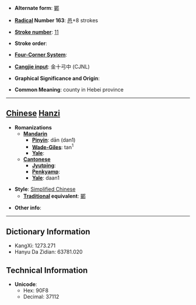 * '''Alternate form''': [[鄲]]

* '''[[Wiktionary:Chinese radical index| Radical]] Number 163''': [[Wiktionary:Chinese radical index 邑|邑]]+8 strokes

* '''[[Wiktionary:Chinese total strokes index|Stroke number]]''': [[Wiktionary:Chinese total strokes index 11|11]]

* '''Stroke order''': 

* '''[[Wiktionary:Chinese four corner index|Four-Corner System]]''': 

* '''[[Wiktionary:Chinese Cangjie index|Cangjie input]]''': 金十弓中 (CJNL)

* '''Graphical Significance and Origin''': 

* '''Common Meaning''': county in Hebei province

----

== [[Chinese]] [[Hanzi]] ==

* '''Romanizations'''
** '''[[Mandarin]]'''
*** '''[[Pinyin]]''': dān (dan1)
*** '''[[Wade-Giles]]''': tan<sup>1</sup>
*** '''[[Yale]]''': 
** '''[[Cantonese]]'''
*** '''[[Jyutping]]''':
*** '''[[Penkyamp]]''': 
*** '''[[Yale]]''': daan1

* '''Style''': [[Simplified Chinese]] 
** '''[[Traditional Chinese|Traditional]] equivalent''': [[鄲]]

* '''Other info''': 

----

== Dictionary Information ==

* KangXi: 1273.271
* Hanyu Da Zidian: 63781.020

== Technical Information ==

* '''Unicode''':
** Hex: 90F8
** Decimal: 37112